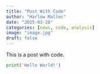 ```yaml
---
title: "Post With Code"
author: "Harlow Malloc"
date: "2025-03-28"
categories: [news, code, analysis]
image: "image.jpg"
draft: false
---
```


This is a post with code.

```python
print('Hello World!')
```